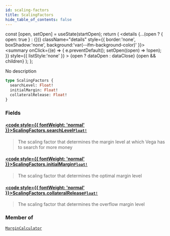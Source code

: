 ```yaml
---
id: scaling-factors
title: ScalingFactors
hide_table_of_contents: false
---
```







  const [open, setOpen] = useState(startOpen);
  return (
    <details {...(open ? { open: true } : {})} className="details" style={{ border:'none', boxShadow:'none', background:'var(--ifm-background-color)' }}>
      <summary
        onClick={(e) => {
          e.preventDefault();
          setOpen((open) => !open);
        }}
        style={{ listStyle:'none' }}
      >
      {open ? dataOpen : dataClose}
      </summary>
      {open && children}
    </details>
  );
};




No description


```graphql
type ScalingFactors {
  searchLevel: Float!
  initialMargin: Float!
  collateralRelease: Float!
}
```


### Fields

#### [<code style={{ fontWeight: 'normal' }}>ScalingFactors.<b>searchLevel</b></code>](#)<Bullet />[`Float!`](/testnet/api/graphql/scalars/float) <Badge class="secondary" text="non-null"/> <Badge class="secondary" text="scalar"/>
> The scaling factor that determines the margin level at which Vega has to search for more money
> 

#### [<code style={{ fontWeight: 'normal' }}>ScalingFactors.<b>initialMargin</b></code>](#)<Bullet />[`Float!`](/testnet/api/graphql/scalars/float) <Badge class="secondary" text="non-null"/> <Badge class="secondary" text="scalar"/>
> The scaling factor that determines the optimal margin level
> 

#### [<code style={{ fontWeight: 'normal' }}>ScalingFactors.<b>collateralRelease</b></code>](#)<Bullet />[`Float!`](/testnet/api/graphql/scalars/float) <Badge class="secondary" text="non-null"/> <Badge class="secondary" text="scalar"/>
> The scaling factor that determines the overflow margin level
> 



### Member of

[`MarginCalculator`](/testnet/api/graphql/objects/margin-calculator)  <Badge class="secondary" text="object"/>

